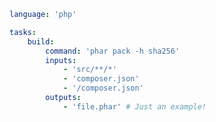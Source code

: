 ```yaml title="<project>/moon.yml" {10,11}
language: 'php'

tasks:
	build:
		command: 'phar pack -h sha256'
		inputs:
			- 'src/**/*'
			- 'composer.json'
			- '/composer.json'
		outputs:
			- 'file.phar' # Just an example!
```
